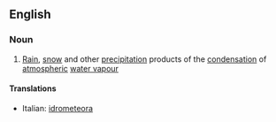 ==English==

===Noun===
{{en-noun}}

# [[rain|Rain]], [[snow]] and other [[precipitation]] products of the [[condensation]] of [[atmospheric]] [[water vapour]]

====Translations====
{{top}}
*Italian: [[idrometeora]] {{f}}
{{mid}}

{{bottom}}
